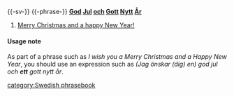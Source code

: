 {{-sv-}}
{{-phrase-}}
'''[[god|God]] [[jul|Jul]] [[och]] [[gott|Gott]] [[nytt|Nytt]] [[år|År]]''' 

#[[Merry Christmas and a happy New Year!]]

====Usage note====
As part of a phrase such as ''I wish you a Merry Christmas and a Happy New Year'', you should use an expression such as ''(Jag önskar (dig) en) god jul och '''ett''' gott nytt år''.

[[category:Swedish phrasebook]]